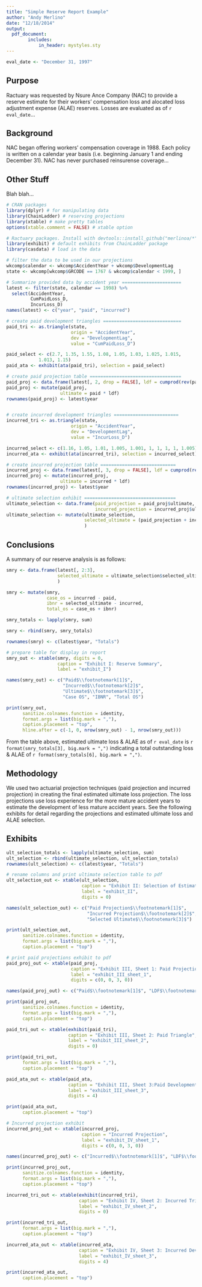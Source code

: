 ```yaml
---
title: "Simple Reserve Report Example"
author: "Andy Merlino"
date: "12/18/2014"
output: 
  pdf_document:
        includes:
            in_header: mystyles.sty
---
```

\begin{abstract}
This document demonstrates how a very simple actuarial reserve report could be created using R.  This document is only for display purposes.  It was created using insurance loss data freely available on the CAS website.  This report could be greatly improved by having better documentation for the relationships among tables.  I am just getting started with \LaTeX\ and will have more clearly documented reports in subsequent examples.
\end{abstract}

\captionsetup{labelformat=empty}
```r
eval_date <- "December 31, 1997"
```
## Purpose

Ractuary was requested by Nsure Ance Company (NAC) to provide a reserve estimate for their workers' compensation loss and alocated loss adjustment expense (ALAE) reserves.  Losses are evaluated as of `r eval_date`... 

## Background

NAC began offering workers' compensation coverage in 1988.  Each policy is written on a calendar year basis (i.e. beginning January 1 and ending December 31).  NAC has never purchased reinsurense coverage...

## Other Stuff

Blah blah...

\pagebreak

```r
# CRAN packages
library(dplyr) # for manipulating data
library(ChainLadder) # reserving projections
library(xtable) # make pretty tables
options(xtable.comment = FALSE) # xtable option

# Ractuary packages. Install with devtools::install_github("merlinoa/*")
library(exhibit) # default exhibits from ChainLadder package
library(casdata) # load in the data
```

```r
# filter the data to be used in our projections
wkcomp$calendar <- wkcomp$AccidentYear + wkcomp$DevelopmentLag
state <- wkcomp[wkcomp$GRCODE == 1767 & wkcomp$calendar < 1999, ]
```

```r
# Summarize provided data by accident year ======================
latest <- filter(state, calendar == 1998) %>% 
  select(AccidentYear,
         CumPaidLoss_D,
         IncurLoss_D)
names(latest) <- c("year", "paid", "incurred")

# create paid development triangles =============================
paid_tri <- as.triangle(state, 
                        origin = "AccidentYear", 
                        dev = "DevelopmentLag",
                        value = "CumPaidLoss_D")

paid_select <- c(2.7, 1.35, 1.55, 1.08, 1.05, 1.03, 1.025, 1.015, 
            1.013, 1.15)
paid_ata <- exhibit(ata(paid_tri), selection = paid_select)

# create paid projection table ==================================
paid_proj <- data.frame(latest[, 2, drop = FALSE], ldf = cumprod(rev(paid_select)))
paid_proj <- mutate(paid_proj, 
                    ultimate = paid * ldf)
rownames(paid_proj) <- latest$year


# create incurred development triangles ========================
incurred_tri <- as.triangle(state, 
                        origin = "AccidentYear", 
                        dev = "DevelopmentLag",
                        value = "IncurLoss_D")

incurred_select <- c(1.16, 1.05, 1.01, 1.005, 1.001, 1, 1, 1, 1, 1.005)
incurred_ata <- exhibit(ata(incurred_tri), selection = incurred_select)

# create incurred projection table ============================
incurred_proj <- data.frame(latest[, 3, drop = FALSE], ldf = cumprod(rev(incurred_select)))
incurred_proj <- mutate(incurred_proj, 
                    ultimate = incurred * ldf)
rownames(incurred_proj) <- latest$year

# ultimate selection exhibit ==================================
ultimate_selection <- data.frame(paid_projection = paid_proj$ultimate,
                                 incurred_projection = incurred_proj$ultimate)
ultimate_selection <- mutate(ultimate_selection,
                             selected_ultimate = (paid_projection + incurred_projection) / 2
                             )
```

## Conclusions

A summary of our reserve analysis is as follows:

```r
smry <- data.frame(latest[, 2:3], 
                   selected_ultimate = ultimate_selection$selected_ultimate
                   )

smry <- mutate(smry, 
               case_os = incurred - paid,
               ibnr = selected_ultimate - incurred,
               total_os = case_os + ibnr)

smry_totals <- lapply(smry, sum)

smry <- rbind(smry, smry_totals)

rownames(smry) <- c(latest$year, "Totals")

# prepare table for display in report
smry_out <- xtable(smry, digits = 0, 
                   caption = "Exhibit I: Reserve Summary", 
                   label = "exhibit_I")

names(smry_out) <- c("Paid$\\footnotemark[1]$",
                     "Incurred$\\footnotemark[2]$", 
                     "Ultimate$\\footnotemark[3]$", 
                     "Case OS", "IBNR", "Total OS")

print(smry_out,
      sanitize.colnames.function = identity,
      format.args = list(big.mark = ","),
      caption.placement = "top",
      hline.after = c(-1, 0, nrow(smry_out) - 1, nrow(smry_out)))
```

\footnotetext[1]{See \hyperref[exhibit_III_sheet_1]{Exhibit III, Sheet 1}}
\footnotetext[2]{See \hyperref[exhibit_IV_sheet_1]{Exhibit IV, Sheet 1}}
\footnotetext[3]{See \hyperref[exhibit_II]{Exhibit II}}

From the table above, estimated ultimate loss & ALAE as of `r eval_date` is `r format(smry_totals[3], big.mark = ",")` indicating a total outstanding loss & ALAE of `r format(smry_totals[6], big.mark = ",")`.

## Methodology

We used two actuarial projection techniques (paid projection and incurred projection) in creating the final estimated ultimate loss projection.  The loss projections use loss experience for the more mature accident years to estimate the development of less mature accident years. See the following exhibits for detail regarding the projections and estimated ultimate loss and ALAE selection.

\pagebreak

## Exhibits

```r
ult_selection_totals <- lapply(ultimate_selection, sum)
ult_selection <- rbind(ultimate_selection, ult_selection_totals)
rownames(ult_selection) <- c(latest$year, "Totals")

# rename columns and print ultimate selection table to pdf
ult_selection_out <- xtable(ult_selection, 
                            caption = "Exhibit II: Selection of Estimated Ultimate Loss and ALAE",
                            label = "exhibit_II",
                            digits = 0)

names(ult_selection_out) <- c("Paid Projection$\\footnotemark[1]$", 
                              "Incurred Projection$\\footnotemark[2]$", 
                              "Selected Ultimate$\\footnotemark[3]$")

print(ult_selection_out,
      sanitize.colnames.function = identity,
      format.args = list(big.mark = ","),
      caption.placement = "top")
```

\footnotetext[1]{See \hyperref[exhibit_III_sheet_1]{Exhibit III, Sheet 1}}
\footnotetext[2]{See \hyperref[exhibit_IV_sheet_1]{Exhibit IV, Sheet 1}}
\footnotetext[2]{The average of the paid and incurred projections}

\pagebreak

```r
# print paid projections exhibit to pdf
paid_proj_out <- xtable(paid_proj,
                        caption = "Exhibit III, Sheet 1: Paid Projection",
                        label = "exhibit_III_sheet_1",
                        digits = c(0, 0, 3, 0))

names(paid_proj_out) <- c("Paid$\\footnotemark[1]$", "LDF$\\footnotemark[2]$", "Ultimate")

print(paid_proj_out,
      sanitize.colnames.function = identity,
      format.args = list(big.mark = ","),
      caption.placement = "top")
```

\footnotetext[1]{See \hyperref[exhibit_III_sheet_2]{Exhibit III, Sheet 2}}
\footnotetext[2]{See \hyperref[exhibit_III_sheet_3]{Exhibit III, Sheet 3}}

\pagebreak

```r
paid_tri_out <- xtable(exhibit(paid_tri), 
                       caption = "Exhibit III, Sheet 2: Paid Triangle",
                       label = "exhibit_III_sheet_2",
                       digits = 0)

print(paid_tri_out,
      format.args = list(big.mark = ","),
      caption.placement = "top")

paid_ata_out <- xtable(paid_ata, 
                       caption = "Exhibit III, Sheet 3:Paid Development Factor Triangle",
                       label = "exhibit_III_sheet_3",
                       digits = 4)

print(paid_ata_out,
      caption.placement = "top")
```

\pagebreak

```r
# Incurred projection exhibit
incurred_proj_out <- xtable(incurred_proj,
                            caption = "Incurred Projection",
                            label = "exhibit_IV_sheet_1",
                            digits = c(0, 0, 3, 0))

names(incurred_proj_out) <- c("Incurred$\\footnotemark[1]$", "LDF$\\footnotemark[2]$", "Ultimate")

print(incurred_proj_out,
      sanitize.colnames.function = identity,
      format.args = list(big.mark = ","),
      caption.placement = "top")
```

\footnotetext[1]{See \hyperref[exhibit_IV_sheet_2]{Exhibit IV, Sheet 2}}
\footnotetext[2]{See \hyperref[exhibit_IV_sheet_3]{Exhibit IV, Sheet 3}}

\pagebreak

```r
incurred_tri_out <- xtable(exhibit(incurred_tri), 
                           caption = "Exhibit IV, Sheet 2: Incurred Triangle",
                           label = "exhibit_IV_sheet_2",
                           digits = 0)

print(incurred_tri_out,
      format.args = list(big.mark = ","),
      caption.placement = "top")

incurred_ata_out <- xtable(incurred_ata, 
                           caption = "Exhibit IV, Sheet 3: Incurred Development Factor Triangle",
                           label = "exhibit_IV_sheet_3",
                           digits = 4)

print(incurred_ata_out,
      caption.placement = "top")
```